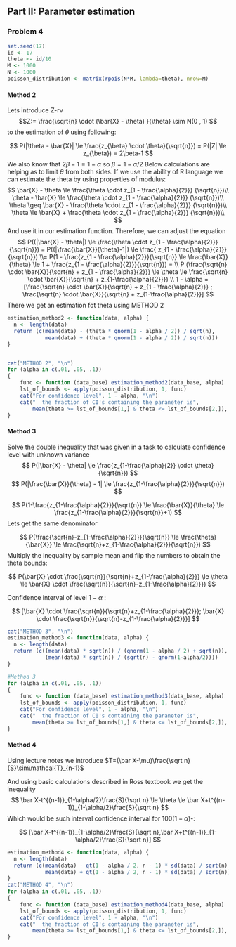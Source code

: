 ## Part II: Parameter estimation

### Problem 4

```{r}

set.seed(17)
id <- 17
theta <- id/10
M <- 1000
N <- 1000
poisson_distribution <- matrix(rpois(N*M, lambda=theta), nrow=M)
```

#### Method 2

Lets introduce Z-rv
$$Z:= \frac{\sqrt{n} \cdot (\bar{X} - \theta) }{\theta} \sim N(0 , 1)
$$
to the estimation of $\theta$ using following:

$$
P(|\theta - \bar{X}| \le \frac{z_{\beta} \cdot \theta}{\sqrt{n}}) = P(|Z| \le z_{\beta}) = 2\beta-1
$$
We also know that $2\beta-1 = 1 - \alpha$ so $\beta = 1 - \alpha/2$
Below calculations are helping as to limit $\theta$ from both sides.
If we use the ability of R language we can estimate the theta by using properties of modulus:
$$
\bar{X} - \theta \le \frac{\theta \cdot z_{1 - \frac{\alpha}{2}}} {\sqrt{n}})\\
\theta - \bar{X} \le \frac{\theta \cdot z_{1 - \frac{\alpha}{2}}} {\sqrt{n}})\\
\theta \geq \bar{X} - \frac{\theta \cdot z_{1 - \frac{\alpha}{2}}} {\sqrt{n}})\\
\theta \le \bar{X} + \frac{\theta \cdot z_{1 - \frac{\alpha}{2}}} {\sqrt{n}})\\
$$
And use it in our estimation function. Therefore, we can adjust the equation
$$
P((|\bar{X} - \theta|) \le \frac{\theta \cdot z_{1 - \frac{\alpha}{2}}} {\sqrt{n}}) = P((|\frac{\bar{X}}{\theta}-1|) \le \frac{ z_{1 - \frac{\alpha}{2}}} {\sqrt{n}}) \\= P(1 - \frac{z_{1 - \frac{\alpha}{2}}}{\sqrt{n}}  \le \frac{\bar{X}}{\theta} \le 1 + \frac{z_{1 - \frac{\alpha}{2}}}{\sqrt{n}}) = \\ P (\frac{\sqrt{n} \cdot \bar{X}}{\sqrt{n} + z_{1 - \frac{\alpha}{2}}}  \le \theta \le  \frac{\sqrt{n} \cdot \bar{X}}{\sqrt{n} + z_{1-\frac{\alpha}{2}}}) \\ 1 - \alpha = [\frac{\sqrt{n} \cdot \bar{X}}{\sqrt{n} + z_{1 - \frac{\alpha}{2}}} ; \frac{\sqrt{n} \cdot \bar{X}}{\sqrt{n} + z_{1-\frac{\alpha}{2}}}]
$$
There we get an estimation fot theta using METHOD 2

```{r}

estimation_method2 <- function(data, alpha) {
  n <- length(data)
  return (c(mean(data) - (theta * qnorm(1 - alpha / 2)) / sqrt(n),
            mean(data) + (theta * qnorm(1 - alpha / 2)) / sqrt(n)))
}


cat("METHOD 2", "\n")
for (alpha in c(.01, .05, .1))
{
    func <- function (data_base) estimation_method2(data_base, alpha)
    lst_of_bounds <- apply(poisson_distribution, 1, func)
    cat("For confidence level", 1 - alpha, "\n")
    cat("  the fraction of CI's containing the paraneter is",
        mean(theta >= lst_of_bounds[1,] & theta <= lst_of_bounds[2,]), "\n", sep = " ")
}
```
#### Method 3

Solve the double inequality that was given in a task to calculate confidence level with unknown variance
$$
P(|\bar{X} - \theta| \le \frac{z_{1-\frac{\alpha}{2}} \cdot \theta}{\sqrt{n}})
$$
$$
P(|\frac{\bar{X}}{\theta} - 1| \le \frac{z_{1-\frac{\alpha}{2}}}{\sqrt{n}})
$$

$$
P(1-\frac{z_{1-\frac{\alpha}{2}}}{\sqrt{n}} \le \frac{\bar{X}}{\theta} \le \frac{z_{1-\frac{\alpha}{2}}}{\sqrt{n}}+1)
$$
Lets get the same denominator

$$
P(\frac{\sqrt{n}-z_{1-\frac{\alpha}{2}}}{\sqrt{n}} \le \frac{\theta}{\bar{X}} \le \frac{\sqrt{n}+z_{1-\frac{\alpha}{2}}}{\sqrt{n}})
$$
Multiply the inequality by sample mean and flip the numbers to obtain the theta bounds:


$$
P(\bar{X} \cdot  \frac{\sqrt{n}}{\sqrt{n}+z_{1-\frac{\alpha}{2}}} \le \theta \le \bar{X} \cdot  \frac{\sqrt{n}}{\sqrt{n}-z_{1-\frac{\alpha}{2}}})
$$

Confidence interval of level $1-\alpha$ :

$$
[\bar{X} \cdot  \frac{\sqrt{n}}{\sqrt{n}+z_{1-\frac{\alpha}{2}}};  \bar{X} \cdot  \frac{\sqrt{n}}{\sqrt{n}-z_{1-\frac{\alpha}{2}}}]
$$
```{r}
cat("METHOD 3", "\n")
estimation_method3 <- function(data, alpha) {
  n <- length(data)
  return (c((mean(data) * sqrt(n)) / (qnorm(1 - alpha / 2) + sqrt(n)),
            (mean(data) * sqrt(n)) / (sqrt(n) - qnorm(1-alpha/2))))
}

#Method 3
for (alpha in c(.01, .05, .1))
{
    func <- function (data_base) estimation_method3(data_base, alpha)
    lst_of_bounds <- apply(poisson_distribution, 1, func)
    cat("For confidence level", 1 - alpha, "\n")
    cat("  the fraction of CI's containing the paraneter is",
        mean(theta >= lst_of_bounds[1,] & theta <= lst_of_bounds[2,]), "\n", sep = " ")
}
```
#### Method 4

Using lecture notes we introduce $T=(\bar X-\mu)\frac{\sqrt n}{S}\sim\mathcal{T}_{n-1}$

And using basic calculations described in Ross textbook we get the inequality
$$
\bar X-t^{(n-1)}_{1-\alpha/2}\frac{S}{\sqrt n} \le \theta \le \bar X+t^{(n-1)}_{1-\alpha/2}\frac{S}{\sqrt n}
$$
Which would be such interval confidence interval for $100(1-\alpha)$-:

$$
[\bar X-t^{(n-1)}_{1-\alpha/2}\frac{S}{\sqrt n},\bar X+t^{(n-1)}_{1-\alpha/2}\frac{S}{\sqrt n}]
$$
```{r}

estimation_method4 <- function(data, alpha) {
  n <- length(data)
  return (c(mean(data) - qt(1 - alpha / 2, n - 1) * sd(data) / sqrt(n),
            mean(data) + qt(1 - alpha / 2, n - 1) * sd(data) / sqrt(n)))
}
cat("METHOD 4", "\n")
for (alpha in c(.01, .05, .1))
{
    func <- function (data_base) estimation_method4(data_base, alpha)
    lst_of_bounds <- apply(poisson_distribution, 1, func)
    cat("For confidence level", 1 - alpha, "\n")
    cat("  the fraction of CI's containing the paraneter is",
        mean(theta >= lst_of_bounds[1,] & theta <= lst_of_bounds[2,]), "\n", sep = " ")
}
```



